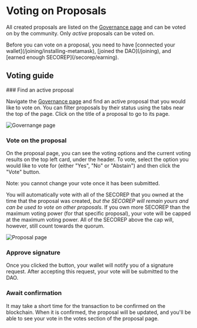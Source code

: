 
# Voting on Proposals

All created proposals are listed on the [Governance page](https://dao.secureseco.org/governance) and can be voted on by the community. Only _active_ proposals can be voted on.

<Callout type="warning" emoji="⚠">
  Before you can vote on a proposal, you need to have [connected your
  wallet](/joining/installing-metamask), [joined the DAO](/joining), and [earned
  enough SECOREP](/secorep/earning).
</Callout>

## Voting guide

<Steps>
### Find an active proposal

Navigate the [Governance page](https://dao.secureseco.org/governance) and find an active proposal that you would like to vote on. You can filter proposals by their status using the tabs near the top of the page. Click on the title of a proposal to go to its page.

![Governange page](/img/governance-page.png)

### Vote on the proposal

On the proposal page, you can see the voting options and the current voting results on the top left card, under the header. To vote, select the option you would like to vote for (either "Yes", "No" or "Abstain") and then click the "Vote" button.

<Callout type="warning" emoji="⚠">
  Note: you cannot change your vote once it has been submitted.
</Callout>

You will automatically vote with all of the SECOREP that you owned at the time that the proposal was created, _but the SECOREP will remain yours and can be used to vote on other proposals_. If you own more SECOREP than the maximum voting power (for that specific proposal), your vote will be capped at the maximum voting power. All of the SECOREP above the cap will, however, still count towards the quorum.

![Proposal page](/img/proposal-page.png)

### Approve signature

Once you clicked the button, your wallet will notify you of a signature request. After accepting this request, your vote will be submitted to the DAO.

### Await confirmation

It may take a short time for the transaction to be confirmed on the blockchain. When it is confirmed, the proposal will be updated, and you'll be able to see your vote in the votes section of the proposal page.

</Steps>
